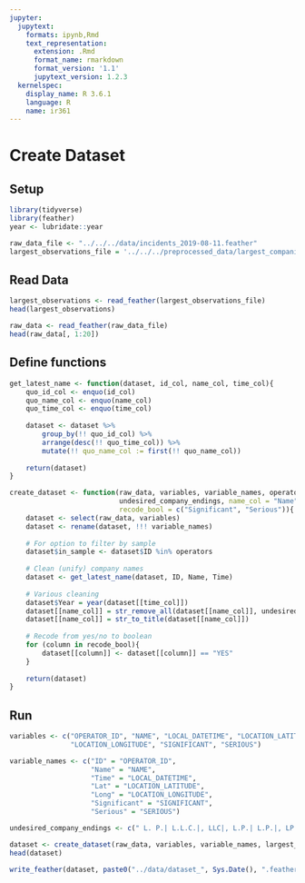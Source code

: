 ```yaml
---
jupyter:
  jupytext:
    formats: ipynb,Rmd
    text_representation:
      extension: .Rmd
      format_name: rmarkdown
      format_version: '1.1'
      jupytext_version: 1.2.3
  kernelspec:
    display_name: R 3.6.1
    language: R
    name: ir361
---
```


# Create Dataset


## Setup

```r
library(tidyverse)
library(feather)
year <- lubridate::year
```

```r
raw_data_file <- "../../../data/incidents_2019-08-11.feather"
largest_observations_file = '../../../preprocessed_data/largest_companies_2019-09-08.feather'
```

## Read Data

```r
largest_observations <- read_feather(largest_observations_file)
head(largest_observations)
```

```r
raw_data <- read_feather(raw_data_file)
head(raw_data[, 1:20])
```

## Define functions

```r
get_latest_name <- function(dataset, id_col, name_col, time_col){
    quo_id_col <- enquo(id_col)
    quo_name_col <- enquo(name_col)
    quo_time_col <- enquo(time_col)
    
    dataset <- dataset %>%
        group_by(!! quo_id_col) %>%
        arrange(desc(!! quo_time_col)) %>%
        mutate(!! quo_name_col := first(!! quo_name_col))
    
    return(dataset)
}
```

```r
create_dataset <- function(raw_data, variables, variable_names, operators, 
                           undesired_company_endings, name_col = "Name", time_col = "Time", 
                           recode_bool = c("Significant", "Serious")){
    dataset <- select(raw_data, variables)
    dataset <- rename(dataset, !!! variable_names)
    
    # For option to filter by sample
    dataset$in_sample <- dataset$ID %in% operators
    
    # Clean (unify) company names
    dataset <- get_latest_name(dataset, ID, Name, Time)
    
    # Various cleaning
    dataset$Year = year(dataset[[time_col]])
    dataset[[name_col]] = str_remove_all(dataset[[name_col]], undesired_company_endings)
    dataset[[name_col]] = str_to_title(dataset[[name_col]])
    
    # Recode from yes/no to boolean
    for (column in recode_bool){
        dataset[[column]] <- dataset[[column]] == "YES"
    }
    
    return(dataset)
}
```

## Run

```r
variables <- c("OPERATOR_ID", "NAME", "LOCAL_DATETIME", "LOCATION_LATITUDE", 
               "LOCATION_LONGITUDE", "SIGNIFICANT", "SERIOUS")

variable_names <- c("ID" = "OPERATOR_ID", 
                    "Name" = "NAME", 
                    "Time" = "LOCAL_DATETIME", 
                    "Lat" = "LOCATION_LATITUDE", 
                    "Long" = "LOCATION_LONGITUDE", 
                    "Significant" = "SIGNIFICANT", 
                    "Serious" = "SERIOUS")

undesired_company_endings <- c(" L. P.| L.L.C.|, LLC|, L.P.| L.P.|, LP|LP|LLC|, LIMITED PARTNERSHIP|, A DIVISION OF EXXON MOBIL CORPORATION")
```

```r
dataset <- create_dataset(raw_data, variables, variable_names, largest_observations$OPERATOR_ID, undesired_company_endings)
head(dataset)
```

```r
write_feather(dataset, paste0("../data/dataset_", Sys.Date(), ".feather"))
```

